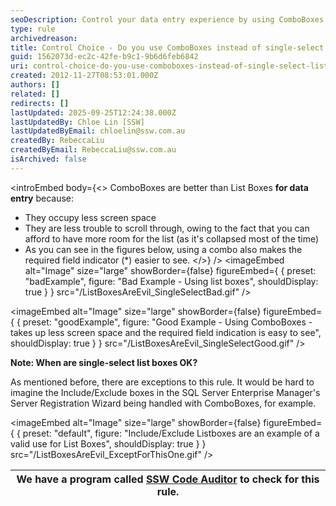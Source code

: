 ```yaml
---
seoDescription: Control your data entry experience by using ComboBoxes instead of single-select List Boxes.
type: rule
archivedreason:
title: Control Choice - Do you use ComboBoxes instead of single-select List Boxes?
guid: 1562073d-ec2c-42fe-b9c1-9b6d6feb6842
uri: control-choice-do-you-use-comboboxes-instead-of-single-select-list-boxes
created: 2012-11-27T08:53:01.000Z
authors: []
related: []
redirects: []
lastUpdated: 2025-09-25T12:24:38.000Z
lastUpdatedBy: Chloe Lin [SSW]
lastUpdatedByEmail: chloelin@ssw.com.au
createdBy: RebeccaLiu
createdByEmail: RebeccaLiu@ssw.com.au
isArchived: false
---
```


<introEmbed
  body={<>
ComboBoxes are better than List Boxes **for data entry** because:

* They occupy less screen space
* They are less trouble to scroll through, owing to the fact that you can afford to have more room for the list (as it's collapsed most of the time)
* As you can see in the figures below, using a combo also makes the required field indicator (\*) easier to see.
  </>}
/>
<imageEmbed
  alt="Image"
  size="large"
  showBorder={false}
  figureEmbed={ {
    preset: "badExample",
    figure: "Bad Example - Using list boxes",
    shouldDisplay: true
  } }
  src="/ListBoxesAreEvil_SingleSelectBad.gif"
/>

<imageEmbed
  alt="Image"
  size="large"
  showBorder={false}
  figureEmbed={ {
    preset: "goodExample",
    figure: "Good Example - Using ComboBoxes - takes up less screen space and the required field indication is easy to see",
    shouldDisplay: true
  } }
  src="/ListBoxesAreEvil_SingleSelectGood.gif"
/>

**Note: When are single-select list boxes OK?**

As mentioned before, there are exceptions to this rule. It would be hard to imagine the Include/Exclude boxes in the SQL Server Enterprise Manager's Server Registration Wizard being handled with ComboBoxes, for example.


<imageEmbed
  alt="Image"
  size="large"
  showBorder={false}
  figureEmbed={ {
    preset: "default",
    figure: "Include/Exclude Listboxes are an example of a valid use for List Boxes",
    shouldDisplay: true
  } }
  src="/ListBoxesAreEvil_ExceptForThisOne.gif"
/>

| We have a program called [SSW Code Auditor](http://www.ssw.com.au/ssw/CodeAuditor/) to check for this rule. |
| ----------------------------------------------------------------------------------------------------------- |
